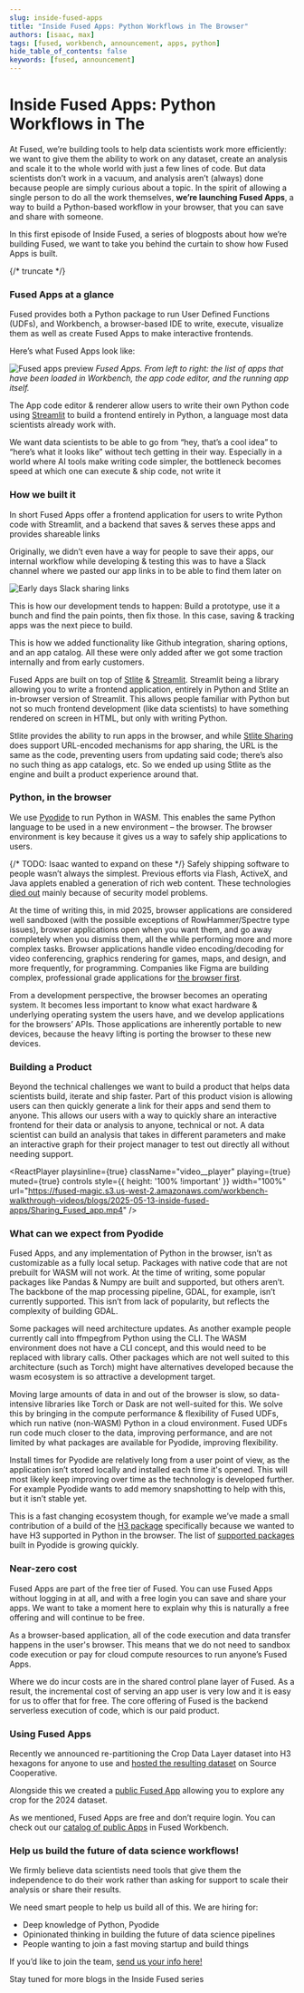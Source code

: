 ```yaml
---
slug: inside-fused-apps
title: "Inside Fused Apps: Python Workflows in The Browser"
authors: [isaac, max]
tags: [fused, workbench, announcement, apps, python]
hide_table_of_contents: false
keywords: [fused, announcement]
---
```



# Inside Fused Apps: Python Workflows in The 

At Fused, we’re building tools to help data scientists work more efficiently: we want to give them the ability to work on any dataset, create an analysis and scale it to the whole world with just a few lines of code. But data scientists don’t work in a vacuum, and analysis aren’t (always) done because people are simply curious about a topic. In the spirit of allowing a single person to do all the work themselves, **we’re launching Fused Apps**, a way to build a Python-based workflow in your browser, that you can save and share with someone.

In this first episode of Inside Fused, a series of blogposts about how we’re building Fused, we want to take you behind the curtain to show how Fused Apps is built. 

{/* truncate */}

### Fused Apps at a glance

Fused provides both a Python package to run User Defined Functions (UDFs), and Workbench, a browser-based IDE to write, execute, visualize them as well as create Fused Apps to make interactive frontends. 

Here’s what Fused Apps look like:

![Fused apps preview](/img/blog/2025-05-13-inside-fused-apps/preview_fused_apps.png)
_Fused Apps. From left to right: the list of apps that have been loaded in Workbench, the app code editor, and the running app itself._

The App code editor & renderer allow users to write their own Python code using [Streamlit](http://streamlit.io) to build a frontend entirely in Python, a language most data scientists already work with.

We want data scientists to be able to go from “hey, that’s a cool idea” to “here’s what it looks like” without tech getting in their way. Especially in a world where AI tools make writing code simpler, the bottleneck becomes speed at which one can execute & ship code, not write it 

### How we built it

In short Fused Apps offer a frontend application for users to write Python code with Streamlit, and a backend that saves & serves these apps and provides shareable links

Originally, we didn’t even have a way for people to save their apps, our internal workflow while developing & testing this was to have a Slack channel where we pasted our app links in to be able to find them later on

![Early days Slack sharing links](/img/blog/2025-05-13-inside-fused-apps/Slack_app_sharing_early_days.png)

This is how our development tends to happen: Build a prototype, use it a bunch and find the pain points, then fix those. In this case, saving & tracking apps was the next piece to build.

This is how we added functionality like Github integration, sharing options, and an app catalog. All these were only added after we got some traction internally and from early customers.

Fused Apps are built on top of [Stlite](https://github.com/whitphx/stlite) & [Streamlit](https://streamlit.io/). Streamlit being a library allowing you to write a frontend application, entirely in Python and Stlite an in-browser version of Streamlit. This allows people familiar with Python but not so much frontend development (like data scientists) to have something rendered on screen in HTML, but only with writing Python. 

Stlite provides the ability to run apps in the browser, and while [Stlite Sharing](https://edit.share.stlite.net/) does support URL-encoded mechanisms for app sharing, the URL is the same as the code, preventing users from updating said code; there’s also no such thing as app catalogs, etc. So we ended up using Stlite as the engine and built a product experience around that. 

### Python, in the browser

We use [Pyodide](https://pyodide.org/) to run Python in WASM. This enables the same Python language to be used in a new environment – the browser. The browser environment is key because it gives us a way to safely ship applications to users.

{/* TODO: Isaac wanted to expand on these */}
Safely shipping software to people wasn’t always the simplest. Previous efforts via Flash, ActiveX, and Java applets enabled a generation of rich web content. These technologies [died out](https://blog.mozilla.org/futurereleases/2016/07/20/reducing-adobe-flash-usage-in-firefox/) mainly because of security model problems.

At the time of writing this, in mid 2025, browser applications are considered well sandboxed (with the possible exceptions of RowHammer/Spectre type issues), browser applications open when you want them, and go away completely when you dismiss them, all the while performing more and more complex tasks. Browser applications handle video encoding/decoding for video conferencing, graphics rendering for games, maps, and design, and more frequently, for programming. Companies like Figma are building complex, professional grade applications for [the browser first](https://www.figma.com/blog/meet-us-in-the-browser/).

From a development perspective, the browser becomes an operating system. It becomes less important to know what exact hardware & underlying operating system the users have, and we develop applications for the browsers’ APIs. Those applications are inherently portable to new devices, because the heavy lifting is porting the browser to these new devices. 

### Building a Product

Beyond the technical challenges we want to build a product that helps data scientists build, iterate and ship faster. Part of this product vision is allowing users can then quickly generate a link for their apps and send them to anyone. This allows our users with a way to quickly share an interactive frontend for their data or analysis to anyone, technical or not. A data scientist can build an analysis that takes in different parameters and make an interactive graph for their project manager to test out directly all without needing support.


<ReactPlayer
    playsinline={true}
    className="video__player"
    playing={true}
    muted={true}
    controls
    style={{ height: '100% !important' }}
    width="100%"
    url="https://fused-magic.s3.us-west-2.amazonaws.com/workbench-walkthrough-videos/blogs/2025-05-13-inside-fused-apps/Sharing_Fused_app.mp4"
/>

### What can we expect from Pyodide

Fused Apps, and any implementation of Python in the browser, isn’t as customizable as a fully local setup. Packages with native code that are not prebuilt for WASM will not work. At the time of writing, some popular packages like Pandas & Numpy are built and supported, but others aren’t. The backbone of the map processing pipeline, GDAL, for example, isn’t currently supported. This isn’t from lack of popularity, but reflects the complexity of building GDAL.

Some packages will need architecture updates. As another example people currently call into ffmpegfrom Python using the CLI. The WASM environment does not have a CLI concept, and this would need to be replaced with library calls. Other packages which are not well suited to this architecture (such as Torch) might have alternatives developed because the wasm ecosystem is so attractive a development target.

Moving large amounts of data in and out of the browser is slow, so data-intensive libraries like Torch or Dask are not well-suited for this. We solve this by bringing in the compute performance & flexibility of Fused UDFs, which run native (non-WASM) Python in a cloud environment. Fused UDFs run code much closer to the data, improving performance, and are not limited by what packages are available for Pyodide, improving flexibility.

Install times for Pyodide are relatively long from a user point of view, as the application isn’t stored locally and installed each time it's opened. This will most likely keep improving over time as the technology is developed further. For example Pyodide wants to add memory snapshotting to help with this, but it isn’t stable yet.

This is a fast changing ecosystem though, for example we’ve made a small contribution of a build of the [H3 package](https://github.com/pyodide/pyodide/pull/5436/) specifically because we wanted to have H3 supported in Python in the browser.  The list of [supported packages](https://pyodide.org/en/stable/usage/packages-in-pyodide.html) built in Pyodide is growing quickly.

### Near-zero cost

Fused Apps are part of the free tier of Fused. You can use Fused Apps without logging in at all, and with a free login you can save and share your apps. We want to take a moment here to explain why this is naturally a free offering and will continue to be free.

As a browser-based application, all of the code execution and data transfer happens in the user's browser. This means that we do not need to sandbox code execution or pay for cloud compute resources to run anyone’s Fused Apps. 

Where we do incur costs are in the shared control plane layer of Fused.  As a result, the incremental cost of serving an app user is very low and it is easy for us to offer that for free. The core offering of Fused is the backend serverless execution of code, which is our paid product.

### Using Fused Apps

Recently we announced re-partitioning the Crop Data Layer dataset into H3 hexagons for anyone to use and [hosted the resulting dataset](https://source.coop/repositories/fused/hex/description) on Source Cooperative. 

Alongside this we created a [public Fused App](https://www.fused.io/workbench/apps/catalog/CDL_hex5_visualize-d6484ff1-e2b4-42a8-b788-6baa738955a1) allowing you to explore any crop for the 2024 dataset.

As we mentioned, Fused Apps are free and don’t require login. You can check out our [catalog of public Apps](https://www.fused.io/workbench/apps/catalog?tab=public) in Fused Workbench.

### Help us build the future of data science workflows!

We firmly believe data scientists need tools that give them the independence to do their work rather than asking for support to scale their analysis or share their results. 

We need smart people to help us build all of this. We are hiring for:
- Deep knowledge of Python, Pyodide
- Opinionated thinking in building the future of data science pipelines
- People wanting to join a fast moving startup and build things

If you’d like to join the team, [send us your info here!](https://docs.google.com/forms/d/e/1FAIpQLSdIdyE_hj07Hj7KnoUxn5YazBtA8Hyj37DTwDCLEYkGFm00UQ/viewform)

Stay tuned for more blogs in the Inside Fused series
